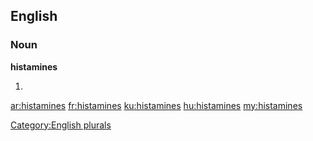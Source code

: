 ==English==

===Noun===
'''histamines'''

# {{plural of|histamine}}

[[Category:English plurals]]

[[ar:histamines]]
[[fr:histamines]]
[[ku:histamines]]
[[hu:histamines]]
[[my:histamines]]